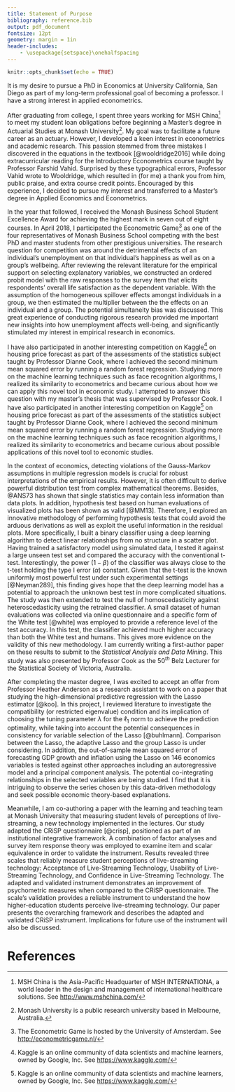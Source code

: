 ```yaml
---
title: Statement of Purpose
bibliography: reference.bib
output: pdf_document
fontsize: 12pt
geometry: margin = 1in
header-includes:
    - \usepackage{setspace}\onehalfspacing
---
```


<!-- set font to Times New Roman font
change title format
add space between footnotes and text
-->

```r
knitr::opts_chunk$set(echo = TRUE)
```

It is my desire to pursue a PhD in Economics at University California, San Diego as part of my long-term professional goal of becoming a professor. I have a strong interest in applied econometrics. <!--major-->  

After graduating from college, I spent three years working for MSH China[^1] to meet my student loan obligations before beginning a Master's degree in Actuarial Studies at Monash University[^2]. My goal was to facilitate a future career as an actuary. However, I developed a keen interest in econometrics and academic research. This passion stemmed from three mistakes I discovered in the equations <!--for the OLS estimator--> in the textbook [@wooldridge2016] while doing extracurricular reading for the Introductory Econometrics course taught by Professor Farshid Vahid. Surprised by these typographical errors, Professor Vahid wrote to Wooldridge, which resulted in (for me) a thank you from him, public praise, and extra course credit points. Encouraged by this experience, I decided to pursue my interest and transferred to a Master's degree in Applied Economics and Econometrics. 

In the year that followed, I received the Monash Business School Student Excellence Award for achieving the highest mark in seven out of eight courses. In April 2018, I participated the Econometric Game[^3] as one of the four representatives of Monash Business School competing with the best PhD and master students from other prestigious universities. The research question for competition was around the detrimental effects of an individual's unemployment on that individual's happiness as well as on a group's wellbeing. After reviewing the relevant literature for the empirical support on selecting explanatory variables, we constructed an ordered probit model with the raw responses to the survey item that elicits respondents' overall life satisfaction as the dependent variable. With the assumption of the homogeneous spillover effects amongst individuals in a group, we then estimated the multiplier between the the effects on an individual and a group. The  potential simultaneity bias was discussed. This great experience of conducting rigorous research provided me important new insights into how unemployment affects well-being, and significantly stimulated my interest in empirical research in economics.  

I have also participated in another interesting competition on Kaggle[^4] on housing price forecast as part of the assessments of the statistics subject taught by Professor Dianne Cook, where I achieved the second minimum mean squared error by running a random forest regression. Studying more on the machine learning techniques such as face recognition algorithms, I realized its similarity to econometrics and became curious about how we can apply this novel tool in economic study. I attempted to answer this question with my master's thesis that was supervised by Professor Cook.
I have also participated in another interesting competition on Kaggle[^4] on housing price forecast as part of the assessments of the statistics subject taught by Professor Dianne Cook, where I achieved the second minimum mean squared error by running a random forest regression. Studying more on the machine learning techniques such as face recognition algorithms, I realized its similarity to econometrics and became curious about possible applications of this novel tool to economic studies. <!--I addressed this question with my master's thesis that was supervised by Professor Cook.-->

<!-- According to @IE15, "the multiple regression model, ..., is still the most widely used vehicle for empirical analysis in economics".--> In the context of economics, detecting violations of the Gauss-Markov assumptions in multiple regression models is crucial for robust interpretations of the empirical results. However, it is often difficult to derive powerful distribution test from complex mathematical theorems. Besides, @ANS73 has shown that single statistics may contain less information than data plots. In addition, hypothesis test based on human evaluations of visualized plots has been shown as valid [@MM13]. Therefore, I explored an innovative methodology of performing hypothesis tests that could avoid the arduous derivations as well as exploit the useful information in the residual plots. More specifically, I built a binary classifier using a deep learning algorithm to detect linear relationships from no structure in a scatter plot. Having trained a satisfactory model using simulated data, I tested it against a large unseen test set and compared the accuracy with the conventional t-test<!--in addition to comparing with a large database of human evaluations collected by Majumder et al-->. Interestingly, the power ($1-\beta$) of the classifier was always close to the t-test holding the type I error ($\alpha$) constant. Given that the t-test is the known uniformly most powerful test under such experimental settings [@Neyman289], this finding gives hope that the deep learning model has a potential to approach the unknown best test in more complicated situations. The study was then extended to test the null of homoscedasticity against heteroscedasticity using the retrained classifier. A small dataset of human evaluations was collected via online questionnaire and a specific form of the White test [@white] was employed to provide a reference level of the test accuracy. In this test, the classifier achieved much higher accuracy than both the White test and humans. This gives more evidence on the validity of this new methodology. I am currently writing a first-author paper on these results to submit to the *Statistical Analysis and Data Mining*. This study was also presented by Professor Cook as the $50^{th}$ Belz Lecturer for the Statistical Society of Victoria, Australia.

After completing the master degree, I was excited to accept an offer from Professor Heather Anderson as a research assistant to work on a paper that studying the high-dimensional predictive regression with the Lasso estimator [@koo]. In this project, I reviewed literature to investigate the compatibility (or restricted eigenvalue) condition and its implication of choosing the tuning parameter $\lambda$ for the $\ell_1$ norm to achieve the prediction optimality, while taking into account the potential consequences in consistency for variable selection of the Lasso [@buhlmann]. Comparison between the Lasso, the adaptive Lasso and the group Lasso is under considering. In addition, the out-of-sample mean squared error of forecasting GDP growth and inflation using the Lasso on 146 economics variables is tested against other approaches including an autoregressive model and a principal component analysis. The potential co-integrating relationships in the selected variables are being studied. I find that it is intriguing to observe the series chosen by this data-driven methodology and seek possible economic theory-based explanations.

Meanwhile, I am co-authoring a paper with the learning and teaching team at Monash University that measuring student levels of perceptions of live-streaming, a new technology implemented in the lectures. Our study adapted the CRiSP questionnaire [@crisp], positioned as part of an institutional integrative framework. A combination of factor analyses and survey item response theory was employed to examine item and scalar equivalence in order to validate the instrument. Results revealed three scales that reliably measure student perceptions of live-streaming technology: Acceptance of Live-Streaming Technology, Usability of Live-Streaming Technology, and Confidence in Live-Streaming Technology. The adapted and validated instrument demonstrates an improvement of psychometric measures when compared to the CRiSP questionnaire.  The scale’s validation provides a reliable instrument to understand the how higher-education students perceive live-streaming technology. Our paper presents the overarching framework and describes the adapted and validated CRiSP instrument.  Implications for future use of the instrument will also be discussed.


<!-- Footnotes --> 
[^1]: MSH China is the Asia-Pacific Headquarter of MSH INTERNATIONA, a world leader in the design and management of international healthcare solutions. See <http://www.mshchina.com/>
[^2]: Monash University is a public research university based in Melbourne, Australia.
[^3]: The Econometric Game is hosted by the University of Amsterdam. See <http://econometricgame.nl/>
[^4]: Kaggle is an online community of data scientists and machine learners, owned by Google, Inc. See <https://www.kaggle.com/>






# References





